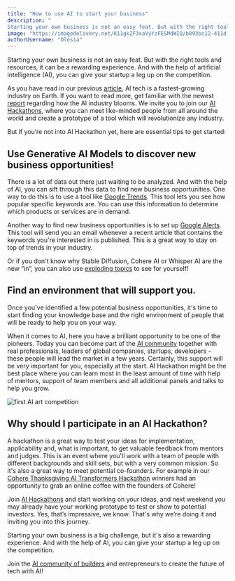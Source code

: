 ```yaml
---
title: "How to use AI to start your business"
description: "
Starting your own business is not an easy feat. But with the right tools and resources, it can be a rewarding experience. And with the help of artificial intelligence (AI), you can give your startup a leg up on the competition."
image: "https://imagedelivery.net/K11gkZF3xaVyYzFESMdWIQ/b893bc12-411d-4e20-b079-81072ef23700/full"
authorUsername: "Olesia"
---
```


Starting your own business is not an easy feat. But with the right tools and resources, it can be a rewarding experience. And with the help of artificial intelligence (AI), you can give your startup a leg up on the competition. 

As you have read in our previous [article](https://lablab.ai/blog/how-to-start-a-career-in-the-fastest-growing-industry-on-earth), AI tech is a fastest-growing industry on Earth. If you want to read more, get familiar with the newest [report](https://newnative.ai/news/the-ai-economy-and-future-of-ai-natives) regarding how the AI industry blooms. We invite you to join our [AI Hackathons](https://lablab.ai/event), where you can meet like-minded people from all around the world and create a prototype of a tool which will revolutionize any industry. 

But if you’re not into AI Hackathon yet, here are essential tips to get started:


## **Use Generative AI Models to discover new business opportunities!**

There is a lot of data out there just waiting to be analyzed. And with the help of AI, you can sift through this data to find new business opportunities. One way to do this is to use a tool like [Google Trends](https://trends.google.com/). This tool lets you see how popular specific keywords are. You can use this information to determine which products or services are in demand. 

Another way to find new business opportunities is to set up [Google Alerts](https://www.google.com/alerts). This tool will send you an email whenever a recent article that contains the keywords you're interested in is published. This is a great way to stay on top of trends in your industry. 

Or if you don't know why Stable Diffusion, Cohere AI or Whisper AI are the new “in”, you can also use [exploding topics](https://explodingtopics.com/) to see for yourself!


## **Find an environment that will support you.**

Once you've identified a few potential business opportunities, it's time to start finding your knowledge base and the right environment of people that will be ready to help you on your way.

When it comes to AI, here you have a brilliant opportunity to be one of the pioneers. Today you can become part of the [AI ​​community](https://discord.gg/GFPbfPSr) together with real professionals, leaders of global companies, startups, developers - these people will lead the market in a few years. Certainly, this support will be very important for you, especially at the start. AI Hackathon might be the best place where you can learn most in the least amount of time with help of mentors, support of team members and all additional panels and talks to help you grow.

![first AI art competition](https://imagedelivery.net/K11gkZF3xaVyYzFESMdWIQ/b92caeb5-a551-4f67-8c92-22b95fb36800/full)

## **Why should I participate in an AI Hackathon?**

A hackathon is a great way to test your ideas for implementation, applicability and, what is important, to get valuable feedback from mentors and judges. This is an event where you'll work with a team of people with different backgrounds and skill sets, but with a very common mission. So it's also a great way to meet potential co-founders. For example in our[ Cohere Thanksgiving AI Transformers Hackathon](https://lablab.ai/event/cohere-thanksgiving-hackathon) winners had an opportunity to grab an online coffee with the founders of Cohere!

Join [AI Hackathons](https://lablab.ai/event) and start working on your ideas, and next weekend you may already have your working prototype to test or show to potential investors. Yes, that’s impressive, we know. That's why we’re doing it and inviting you into this journey. 

Starting your own business is a big challenge, but it's also a rewarding experience. And with the help of AI, you can give your startup a leg up on the competition.

Join the [AI community of builders](https://lablab.ai/) and entrepreneurs to create the future of tech with AI!
